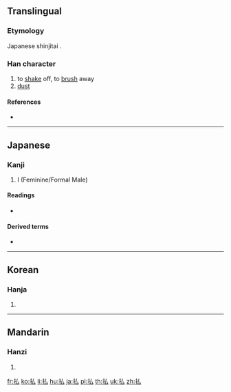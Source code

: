 {{also|拂}}
==Translingual==
{{ja-forms|払||[[拂]]}}

===Etymology===
Japanese shinjitai {{Han simp|拂|f=弗|t=厶}}.

===Han character===
{{Han char|rn=64|rad=手|as=02|sn=5|four=|canj=QI,XXQI|ids=⿰扌厶}}

# to [[shake]] off, to [[brush]] away
# [[dust]]

====References====
* {{Han ref|kx=0417.131|dkj=11784|dj=0764.040|hdz=31828.020|uh=6255|ud=25173}}

----

==Japanese==

===Kanji===
{{ja-kanji|grade=c|rs=手02}}

# I (Feminine/Formal Male)

====Readings====
* {{ja-readings|on=[[ふつ]] (futsu), [[ほつ]] (hotsu)|kun=[[はらう]] (harau), [[はらい]] (harai)}}

====Derived terms====
* {{l|ja|払う|tr=[[はらう]], harau}}

----

==Korean==

===Hanja===
{{ko-hanja|hangeul=[[불]], [[필]]|eumhun=|rv=bul, pil|mr=pul, p'il|y=pul, phil}}

# {{defn|lang=ko|sort=手02}}

----

==Mandarin==

===Hanzi===
{{cmn-hanzi|pin=[[fǎn]] ([[fan3]]), [[fú]] ([[fu2]])|wg=fan<sup>3</sup>, fu<sup>2</sup>}}

# {{defn|lang=cmn|sort=手02}}

[[fr:払]]
[[ko:払]]
[[li:払]]
[[hu:払]]
[[ja:払]]
[[pl:払]]
[[th:払]]
[[uk:払]]
[[zh:払]]